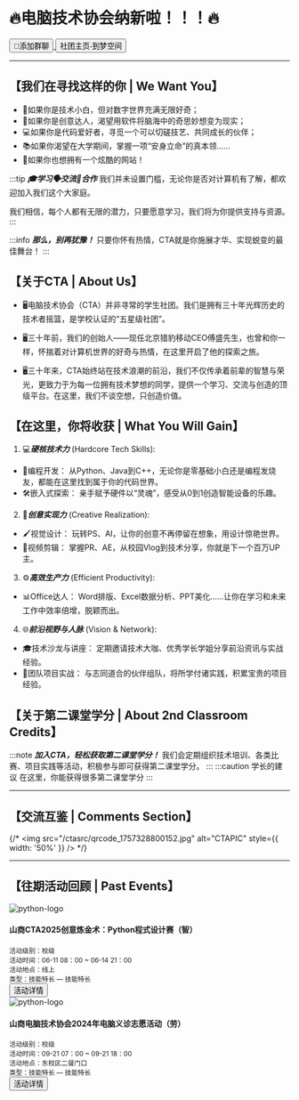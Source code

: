 
# 🔥电脑技术协会纳新啦！！！🔥


<Head>
    <meta name="description" content="加入我们，开启你的科技探索之旅！" />
</Head>

<a href="https://qm.qq.com/q/t1l85qqseW"
    target="_blank"
    rel="noreferrer"
    alt="点击链接加入群聊【山商电脑技术协会迎新群】：https://qm.qq.com/q/t1l85qqseW">
<button className="button button--primary button--outline">🐳添加群聊</button>
</a>
<a href="https://apph5.5idream.net/share/tribe?share=B7D6EEE57CBE1971AA7E6758487AF594"
    target="_blank"
    rel="noreferrer"
    alt="到梦空间查看社团主页【电脑技术协会】：dmkj://?id=3103&type=v2_5">
<button className="button button--warning button--outline">社团主页-到梦空间</button>
</a>

---

## 【我们在寻找这样的你 | We Want You】
+ 🤔如果你是技术小白，但对数字世界充满无限好奇；
+ 🎨如果你是创意达人，渴望用软件将脑海中的奇思妙想变为现实；
+ 💻如果你是代码爱好者，寻觅一个可以切磋技艺、共同成长的伙伴；
+ 📚如果你渴望在大学期间，掌握一项“安身立命”的真本领……
+ 🌟如果你也想拥有一个炫酷的网站！

:::tip ***🎓学习🗣️交流🤝合作***
我们并未设置门槛，无论你是否对计算机有了解，都欢迎加入我们这个大家庭。

我们相信，每个人都有无限的潜力，只要愿意学习，我们将为你提供支持与资源。
:::

:::info ***那么，别再犹豫！***
只要你怀有热情，CTA就是你施展才华、实现蜕变的最佳舞台！
:::

## 【关于CTA | About Us】

+ 🖥️电脑技术协会（CTA）并非寻常的学生社团。我们是拥有三十年光辉历史的技术者摇篮，是学校认证的“五星级社团”。

+ 🖥️三十年前，我们的创始人——现任北京猎豹移动CEO傅盛先生，也曾和你一样，怀揣着对计算机世界的好奇与热情，在这里开启了他的探索之旅。

+ 🖥️三十年来，CTA始终站在技术浪潮的前沿，我们不仅传承着前辈的智慧与荣光，更致力于为每一位拥有技术梦想的同学，提供一个学习、交流与创造的顶级平台。在这里，我们不谈空想，只创造价值。

## 【在这里，你将收获 | What You Will Gain】
1. 💻***硬核技术力*** (Hardcore Tech Skills):
+ 🐍编程开发： 从Python、Java到C++，无论你是零基础小白还是编程发烧友，都能在这里找到属于你的代码世界。
+ 🛠️嵌入式探索： 亲手赋予硬件以“灵魂”，感受从0到1创造智能设备的乐趣。
2. 🎨***创意实现力*** (Creative Realization):
+ 🖌️视觉设计： 玩转PS、AI，让你的创意不再停留在想象，用设计惊艳世界。
+ 🎥视频剪辑： 掌握PR、AE，从校园Vlog到技术分享，你就是下一个百万UP主。
3. ⚙️***高效生产力*** (Efficient Productivity):
+ 📊Office达人： Word排版、Excel数据分析、PPT美化……让你在学习和未来工作中效率倍增，脱颖而出。
4. 🌐***前沿视野与人脉*** (Vision & Network):
+ 🎓技术沙龙与讲座： 定期邀请技术大咖、优秀学长学姐分享前沿资讯与实战经验。
+ 🤝团队项目实战： 与志同道合的伙伴组队，将所学付诸实践，积累宝贵的项目经验。

## 【关于第二课堂学分 | About 2nd Classroom Credits】
:::note ***加入CTA，轻松获取第二课堂学分！***
我们会定期组织技术培训、各类比赛、项目实践等活动，积极参与即可获得第二课堂学分。
:::
:::caution 学长的建议
在这里，你能获得很多第二课堂学分
:::

---

## 【交流互鉴 | Comments Section】


<CommentsSection />

{/* <img 
    src="/ctasrc/qrcode_1757328800152.jpg"
    alt="CTAPIC"
    style={{ width: '50%' }} /> */}

---

## 【往期活动回顾 | Past Events】

<div className="PastEventsContainer">
    <div className="row">
        <div className="col col--4">
            <div class="card-demo">
                <div class="card shadow--md">
                    <div class="card__image">
                        <img src="/img/actives/python-logo.png"
                            alt="python-logo" title="python-logo" />
                    </div>
                    <div class="card__body">
                        <h4>山商CTA2025创意炼金术：Python程式设计赛（智）</h4>
                        <small>
                            活动级别：校级<br />
                            活动时间：06-11 08：00 ~ 06-14 21：00<br />
                            活动地点：线上<br />
                            类型：技能特长 — 技能特长<br />
                        </small>
                    </div>
                    <div class="card__footer">
                        <a href="https://apph5.5idream.net/share/activity?share=7F4C54E33F083BB1AA7E6758487AF594" 
                            target="_blank" 
                            rel="noreferrer"
                            alt="点击查看活动详情">
                        <button class="button button--primary button--block">活动详情</button>
                        </a>
                    </div>
                </div>
            </div>
        </div>
        <div className="col col--4">
            <div class="card-demo">
                <div class="card shadow--md">
                    <div class="card__image">
                        <img src="/img/actives/1231726322916836.jpg"
                            alt="python-logo" title="python-logo" />
                    </div>
                    <div class="card__body">
                        <h4>山商电脑技术协会2024年电脑义诊志愿活动（劳）</h4>
                        <small>
                            活动级别：校级<br />
                            活动时间：09-21 07：00 ~ 09-21 18：00<br />
                            活动地点：东校区二餐门口<br />
                            类型：技能特长 — 技能特长<br />
                        </small>
                    </div>
                    <div class="card__footer">
                        <a href="https://apph5.5idream.net/share/activity?share=BAA5A7BC0E7FF21BAA7E6758487AF594" 
                            target="_blank" 
                            rel="noreferrer"
                            alt="点击查看活动详情">
                        <button class="button button--primary button--block">活动详情</button>
                        </a>
                    </div>
                </div>
            </div>
        </div>
    </div>
</div>

